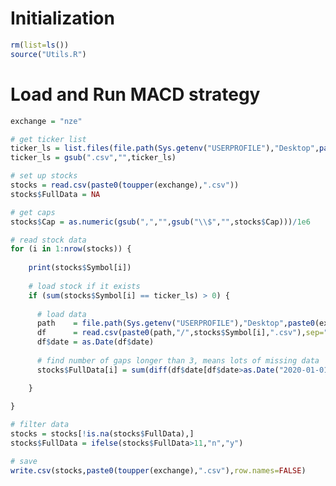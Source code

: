 
# Initialization
```r
rm(list=ls())
source("Utils.R")
```

# Load and Run MACD strategy
```r
exchange = "nze"

# get ticker list
ticker_ls = list.files(file.path(Sys.getenv("USERPROFILE"),"Desktop",paste0(exchange," stocks")))
ticker_ls = gsub(".csv","",ticker_ls)

# set up stocks
stocks = read.csv(paste0(toupper(exchange),".csv"))
stocks$FullData = NA

# get caps
stocks$Cap = as.numeric(gsub(",","",gsub("\\$","",stocks$Cap)))/1e6

# read stock data
for (i in 1:nrow(stocks)) {
    
    print(stocks$Symbol[i])
  
    # load stock if it exists
    if (sum(stocks$Symbol[i] == ticker_ls) > 0) {
      
      # load data
      path    = file.path(Sys.getenv("USERPROFILE"),"Desktop",paste0(exchange," stocks"))
      df      = read.csv(paste0(path,"/",stocks$Symbol[i],".csv"),sep=",",header=TRUE,stringsAsFactors=FALSE)
      df$date = as.Date(df$date)
      
      # find number of gaps longer than 3, means lots of missing data
      stocks$FullData[i] = sum(diff(df$date[df$date>as.Date("2020-01-01")])>3,na.rm=TRUE)

    }
    
}

# filter data
stocks = stocks[!is.na(stocks$FullData),]
stocks$FullData = ifelse(stocks$FullData>11,"n","y")

# save
write.csv(stocks,paste0(toupper(exchange),".csv"),row.names=FALSE)
```

